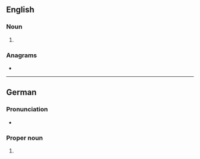 {{also|einsteins}}
==English==

===Noun===
{{head|en|noun form}}

# {{plural of|en|Einstein}}

===Anagrams===
* {{anagrams|en|a=eeiinnsst|sinesetin}}

----

==German==

===Pronunciation===
* {{audio|de|De-Einsteins.ogg|Audio}}

===Proper noun===
{{head|de|proper noun form}}

# {{inflection of|de|Einstein||nom//gen//dat//acc|p|;|gen|m|s}}